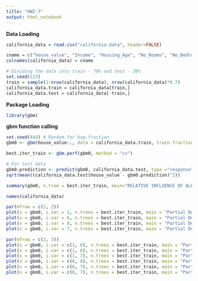 ```yaml
---
title: "HW2-7"
output: html_notebook
---
```


__Data Loading__
```r
california_data = read.csv("california.data", header=FALSE)

cname = c("house_value", "Income", "Housing_Age", "No_Rooms", "No_Bedrooms", "Population", "Occupancy", "Latitude", "Longitude")
colnames(california_data) = cname

# Dividing the data into train - 70% and test - 30%
set.seed(123)
train = sample(1:nrow(california_data), nrow(california_data)*0.7)
california_data.train = california_data[train,]
california_data.test = california_data[-train,]
```

__Package Loading__
```r
library(gbm)
```

__gbm function calling__
```r
set.seed(444) # Random for bag.fraction
gbm0 <- gbm(house_value~., data = california_data.train, train.fraction = 0.8, interaction.depth = 4, shrinkage = .05, n.trees = 2500, bag.fraction = 0.5, cv.folds = 5, distribution = "gaussian", verbose = T)
```

```r
best.iter_train <- gbm.perf(gbm0, method = "cv")
```

```r
# For test data
gbm0.prediction <- predict(gbm0, california_data.test, type ="response", n.trees = best.iter_train)
sqrt(mean((california_data.test$house_value - gbm0.prediction)^2))
```

```r
summary(gbm0, n.tree = best.iter_train, main="RELATIVE INFLUENCE OF ALL PREDICTORS")
```

```r
names(california_data)
```


```r
par(mfrow = c(2, 2))
plot(x = gbm0, i.var = 1, n.trees = best.iter_train, main = "Partial Dependence of 'Median Income'")
plot(x = gbm0, i.var = 6, n.trees = best.iter_train, main = "Partial Dependence of 'Average Occupancy")
plot(x = gbm0, i.var = 8, n.trees = best.iter_train, main = "Partial Dependence of 'Longitude'")
plot(x = gbm0, i.var = 7, n.trees = best.iter_train, main = "Partial Dependence of 'Latitude'")
```

```r
par(mfrow = c(2, 3))
plot(x = gbm0, i.var = c(1, 6), n.trees = best.iter_train, main = "Partial Dependence of 'Median Income' and 'Average Occupancy'")
plot(x = gbm0, i.var = c(1, 8), n.trees = best.iter_train, main = "Partial Dependence of 'Median Income' and 'Longitude'")
plot(x = gbm0, i.var = c(1, 7), n.trees = best.iter_train, main = "Partial Dependence of 'Median Income' and 'Lontitude'")
plot(x = gbm0, i.var = c(6, 8), n.trees = best.iter_train, main = "Partial Dependence of 'Average Occupancy' and 'Longitude'")
plot(x = gbm0, i.var = c(6, 7), n.trees = best.iter_train, main = "Partial Dependence of 'Average Occupancy' and 'Lontitude'")
plot(x = gbm0, i.var = c(8, 7), n.trees = best.iter_train, main = "Partial Dependence of 'Longitude' and 'Lontitude'")
```
